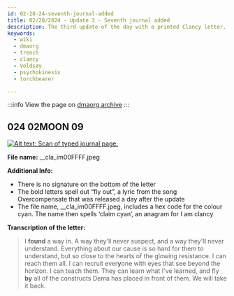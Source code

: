 ```yaml
---
id: 02-28-24-seventh-journal-added
title: 02/28/2024 - Update 3 - Seventh journal added
description: The third update of the day with a printed Clancy letter.
keywords:
  - wiki
  - dmaorg
  - trench
  - clancy
  - Voldsøy
  - psychokinesis
  - torchbearer

---
```


:::info
View the page on [dmaorg archive](https://www.dmaorg.site/022824-5/found/15398642_14/clancy.html)
:::

## 024 02MOON 09

[![Alt text: Scan of typed journal page.](./assets/__cla_im00FFFF.jpeg)](./assets/__cla_im00FFFF.jpeg)


**File name:**  __cla_im00FFFF.jpeg

**Additional Info:**
- There is no signature on the bottom of the letter
- The bold letters spell out “fly out”, a lyric from the song Overcompensate that was released a day after the update
- The file name, __cla_im00FFFF.jpeg, includes a hex code for the colour cyan. The name then spells ‘claim cyan’, an anagram for I am clancy


**Transcription of the letter:**

> I <b>found</b> a way in. A way they'll never suspect, and a way they'l<b>l</b> never understand. Everything about our cause is so hard for them to understand, but so close to the hearts of the glowing resistance. I can reach them all. I can recruit ever<b>y</b>one with eyes that see beyond the horizon. I can teach them. They can learn what I've learned, and fly <b>by</b> all of the constructs Dema has placed in front of them. We will take it back.
